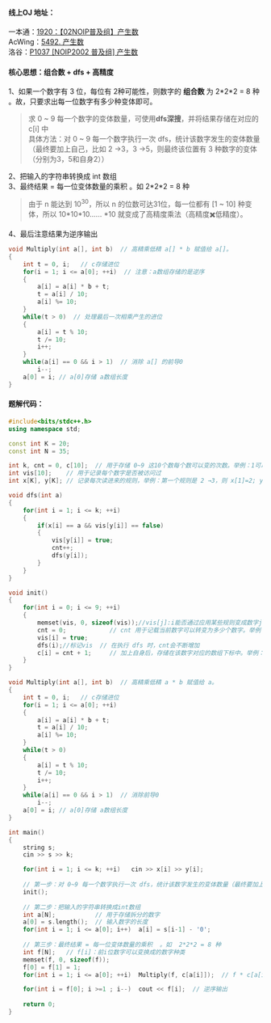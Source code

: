 
#### 线上OJ 地址：
一本通：[1920：【02NOIP普及组】产生数](http://ybt.ssoier.cn:8088/problem_show.php?pid=1920)  
AcWing：[5492. 产生数](https://www.acwing.com/file_system/file/content/whole/index/content/11008544/)  
洛谷：[P1037 [NOIP2002 普及组] 产生数](https://www.luogu.com.cn/problem/P1037)  

#### 核心思想：组合数 + dfs + 高精度  
1、如果一个数字有 3 位，每位有 2种可能性，则数字的 **组合数** 为  2\*2\*2 = 8 种 。故，只要求出每一位数字有多少种变体即可。  
> 求 0 ~ 9 每一个数字的变体数量，可使用**dfs深搜**，并将结果存储在对应的 c[i] 中  
> 具体方法：对 0 ~ 9 每一个数字执行一次 dfs，统计该数字发生的变体数量（最终要加上自己，比如 2 →3，3 →5，则最终该位置有 3 种数字的变体（分别为3，5和自身2））   

2、把输入的字符串转换成 int 数组  
3、最终结果 = 每一位变体数量的乘积  。如  2\*2\*2 = 8 种   
> 由于 n 能达到 $10^{30}$，所以 n 的位数可达31位，每一位都有 [1 ~ 10] 种变体，所以 10\*10\*10...... \*10 就变成了高精度乘法（高精度✖️低精度）。  

4、最后注意结果为逆序输出
```cpp showLineNumbers filename="高精度*低精度 模板" 
void Multiply(int a[], int b)  // 高精乘低精 a[] * b 赋值给 a[]。 
{
    int t = 0, i;   // c存储进位 
    for(i = 1; i <= a[0]; ++i)  // 注意：a数组存储的是逆序
    {
        a[i] = a[i] * b + t;
		t = a[i] / 10;
        a[i] %= 10; 
    }
    while(t > 0)  // 处理最后一次相乘产生的进位
    {
        a[i] = t % 10;
        t /= 10;
        i++;
    }
    while(a[i] == 0 && i > 1)  // 消除 a[] 的前导0 
        i--;
    a[0] = i; // a[0]存储 a数组长度 
}
```

#### 题解代码：
```cpp showLineNumbers 
#include<bits/stdc++.h>
using namespace std;

const int K = 20;
const int N = 35;

int k, cnt = 0, c[10]; 	// 用于存储 0~9 这10个数每个数可以变的次数。举例：1可以变为3和 5，则 c[1]=3；2可以变为6、7、8、9，则c[2]=5
int vis[10]; 	// 用于记录每个数字是否被访问过 
int x[K], y[K];	// 记录每次读进来的规则，举例：第一个规则是 2 →3，则 x[1]=2; y[1]=[3];   第二个规则是 3 →5，则 x[2]=3; y[2]=[5]

void dfs(int a)
{
    for(int i = 1; i <= k; ++i)
    {
        if(x[i] == a && vis[y[i]] == false)
        {
            vis[y[i]] = true;
            cnt++; 
            dfs(y[i]);
        }
    }
}

void init()
{
    for(int i = 0; i <= 9; ++i)
    {
        memset(vis, 0, sizeof(vis));//vis[j]:i能否通过应用某些规则变成数字j 
        cnt = 0;			// cnt 用于记载当前数字可以转变为多少个数字。举例： 2 →3，   3 →5，则表示 2可以转变为 2个数字（3和5），故cnt为2 
        vis[i] = true;
        dfs(i);//标记vis 	// 在执行 dfs 时，cnt会不断增加 
        c[i] = cnt + 1;   	// 加上自身后，存储在该数字对应的数组下标中。举例： 2 →3，   3 →5，则最终该位置有 3 种数字的组合（分别为3，5和自身2） 
    }
}

void Multiply(int a[], int b)  // 高精乘低精 a * b 赋值给 a。 
{
    int t = 0, i;   // c存储进位 
    for(i = 1; i <= a[0]; ++i)
    {
        a[i] = a[i] * b + t;
		t = a[i] / 10;
        a[i] %= 10; 
    }
    while(t > 0)
    {
        a[i] = t % 10;
        t /= 10;
        i++;
    }
    while(a[i] == 0 && i > 1)  // 消除前导0 
        i--;
    a[0] = i; // a[0]存储 a数组长度 
}

int main()
{
	string s; 
	cin >> s >> k;

	for(int i = 1; i <= k; ++i)   cin >> x[i] >> y[i];
	
	// 第一步：对 0~9 每一个数字执行一次 dfs，统计该数字发生的变体数量（最终要加上自己，比如 2 →3，3 →5，则最终该位置有 3 种数字的变体（分别为3，5和自身2）） 
	init();		
	
	// 第二步：把输入的字符串转换成int数组	
	int a[N];			// 用于存储拆分的数字 
	a[0] = s.length();  // 输入数字的长度 
	for(int i = 1; i <= a[0]; i++)  a[i] = s[i-1] - '0'; 
    
    // 第三步：最终结果 = 每一位变体数量的乘积  。如  2*2*2 = 8 种 
    int f[N];	// f[i]：前i位数字可以变换成的数字种类
    memset(f, 0, sizeof(f));
	f[0] = f[1] = 1;
    for(int i = 1; i <= a[0]; ++i)  Multiply(f, c[a[i]]);  // f * c[a[i]] 赋值回 f 

	for(int i = f[0]; i >=1 ; i--)  cout << f[i];  // 逆序输出      
	
	return 0;
}
```